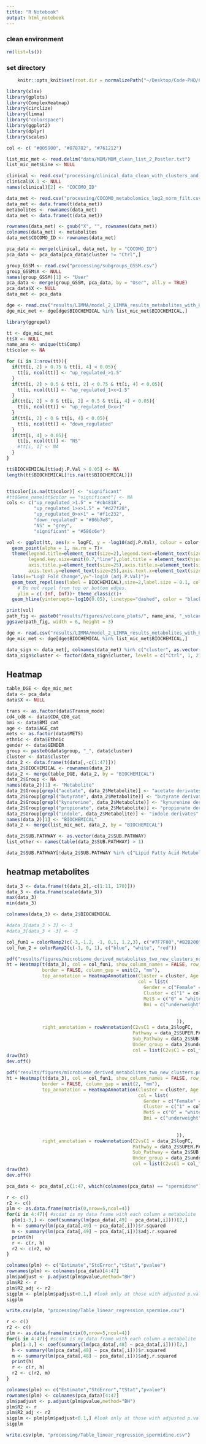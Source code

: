 ```yaml
---
title: "R Notebook"
output: html_notebook
---
```


### clean environment
```r
rm(list=ls())
```

### set directory
```r
    knitr::opts_knit$set(root.dir = normalizePath("~/Desktop/Code-PHD/COCOMO_txn/")) 
```

```r
library(xlsx)
library(gplots)
library(ComplexHeatmap)
library(circlize)
library(limma)
library("colorspace")
library(ggplot2)
library(dplyr)
library(scales)
```

```r
col <- c( "#005900", "#878782",	"#761212")
```

```r
list_mic_met <- read.delim("data/MDM/MDM_clean_list_2_Postler.txt")
list_mic_met$Line <- NULL
```

```r
clinical <- read.csv("processing/clinical_data_clean_with_clusters_and_categories.csv")
clinical$X.1 <- NULL
names(clinical)[2] <- "COCOMO_ID"
```

```r
data_met <- read.csv("processing/COCOMO_metabolomics_log2_norm_filt.csv", row.names = 1, check.names = FALSE)
data_met <- data.frame(t(data_met))
metabolites <- rownames(data_met)
data_met <- data.frame(t(data_met))

rownames(data_met) <- gsub("X", "", rownames(data_met))
colnames(data_met) <- metabolites
data_met$COCOMO_ID <- rownames(data_met)
```

```r
pca_data <- merge(clinical, data_met, by = "COCOMO_ID")
pca_data <- pca_data[pca_data$cluster != "Ctrl",]
```

```r
group_GSSM <- read.csv("processing/subgroups_GSSM.csv")
group_GSSM$X <- NULL
names(group_GSSM)[1] <- "User"
pca_data <- merge(group_GSSM, pca_data, by = "User", all.y = TRUE)
pca_data$X <- NULL
data_met <- pca_data
```


```r
dge <- read.csv("results/LIMMA/model_2_LIMMA_results_metabolites_with_HC.csv", sep = ",")
dge_mic_met <- dge[dge$BIOCHEMICAL %in% list_mic_met$BIOCHEMICAL,]
```

```r
library(ggrepel)
```

```r
tt <- dge_mic_met
tt$X <- NULL
name_ana <- unique(tt$Comp)
tt$color <- NA

for (i in 1:nrow(tt)){
  if(tt[i, 2] > 0.75 & tt[i, 4] < 0.05){
    tt[i, ncol(tt)] <- "up_regulated_>1.5"
  }
  if(tt[i, 2] > 0.5 & tt[i, 2] < 0.75 & tt[i, 4] < 0.05){
    tt[i, ncol(tt)] <- "up_regulated_1>x>1.5"
  }
  if(tt[i, 2] > 0 & tt[i, 2] < 0.5 & tt[i, 4] < 0.05){
    tt[i, ncol(tt)] <- "up_regulated_0>x>1"
  }
  if(tt[i, 2] < 0 & tt[i, 4] < 0.05){
    tt[i, ncol(tt)] <- "down_regulated"
  }
  if(tt[i, 4] > 0.05){
    tt[i, ncol(tt)] <- "NS"
    #tt[i, 1] <- NA
  }
}

tt$BIOCHEMICAL[tt$adj.P.Val > 0.05] <- NA
length(tt$BIOCHEMICAL[!is.na(tt$BIOCHEMICAL)])


tt$color[is.na(tt$color)] <- "significant"
#tt$Gene_name[tt$color == "significant"] <- NA
cols <- c("up_regulated_>1.5" = "#cb4818",
          "up_regulated_1>x>1.5" = "#d27f28", 
          "up_regulated_0>x>1" = "#f1c232", 
          "down_regulated" = "#86b7e8", 
          "NS" = "grey", 
          "significant" = "#586c6e")

vol <- ggplot(tt, aes(x = logFC, y = -log10(adj.P.Val), colour = color, size = abs(logFC)))+ 
  geom_point(alpha = 1, na.rm = T)+ 
  theme(legend.title=element_text(size=2),legend.text=element_text(size=2),
        legend.key.size=unit(0.7,"line"),plot.title = element_text(hjust = 0.5),
        axis.title.y=element_text(size=25),axis.title.x=element_text(size=25),
        axis.text.y=element_text(size=25),axis.text.x=element_text(size=25)) +
  labs(x="Log2 Fold Change",y="-log10 (adj.P.Val)")+
  geom_text_repel(aes(label = BIOCHEMICAL),size=2,label.size = 0.1, color = "black", xlim = c(NA, Inf),
    # Do not repel from top or bottom edges.
    ylim = c(-Inf, Inf))+ theme_classic()+ 
  geom_hline(yintercept=-log10(0.05), linetype="dashed", color = "black")+scale_color_manual(values = cols)

print(vol)
path_fig <- paste0("results/figures/volcano_plots/", name_ana, "_volcano_plot_MDM.pdf")
ggsave(path_fig, width = 6, height = 3)
```

```r
dge <- read.csv("results/LIMMA/model_2_LIMMA_results_metabolites_with_HC_filt.csv", sep = " ")
dge_mic_met <- dge[dge$BIOCHEMICAL %in% list_mic_met$BIOCHEMICAL,]
```


```r
data_sign <- data_met[, colnames(data_met) %in% c("cluster", as.vector(dge_mic_met$BIOCHEMICAL))]
data_sign$cluster <- factor(data_sign$cluster, levels = c("Ctrl", 1, 2))
```

## Heatmap
```r
table_DGE <- dge_mic_met
data <- pca_data
data$X <- NULL
```

```r
trans <- as.factor(data$Transm_mode)
cd4_cd8 <- data$CDA_CD8_cat
bmi <- data$BMI_cat
age <- data$AGE_cat
mets <- as.factor(data$METS) 
ethnic <- data$Ethnic
gender <- data$GENDER
group <- paste0(data$group, "_", data$cluster)
cluster <- data$cluster
data_2 <- data.frame(t(data[,-c(1:47)]))
data_2$BIOCHEMICAL <- rownames(data_2)
data_2 <- merge(table_DGE, data_2, by = "BIOCHEMICAL")
data_2$Group <- NA
names(data_2)[1] <- "Metabolite"
data_2$Group[grepl("acetate", data_2$Metabolite)] <- "acetate derivates"
data_2$Group[grepl("butyrate", data_2$Metabolite)] <- "butyrate derivates"
data_2$Group[grepl("kynurenine", data_2$Metabolite)] <- "kynurenine derivates"
data_2$Group[grepl("propionate", data_2$Metabolite)] <- "propionate derivates"
data_2$Group[grepl("indole", data_2$Metabolite)] <- "indole derivates"
names(data_2)[1] <- "BIOCHEMICAL"
data_2 <- merge(list_mic_met, data_2, by = "BIOCHEMICAL")

data_2$SUB.PATHWAY <- as.vector(data_2$SUB.PATHWAY)
list_other <- names(table(data_2$SUB.PATHWAY) > 1)

data_2$SUB.PATHWAY[!data_2$SUB.PATHWAY %in% c("Lipid Fatty Acid Metabolism (Acyl Carnitine, Short Chain)","Tryptophan Metabolism", "Benzoate Metabolism", "Polyamine Metabolism", "Primary Bile Acid Metabolism", "Secondary Bile Acid Metabolism")] <- "Others"
```

## heatmap metabolites
```r
data_3 <- data.frame(t(data_2[,-c(1:11, 170)]))
data_3 <- data.frame(scale(data_3))
max(data_3)
min(data_3)
```

```r
colnames(data_3) <- data_2$BIOCHEMICAL
```

```r
#data_3[data_3 > 3] <- 3
#data_3[data_3 < -3] <- -3
```

```r
col_fun1 = colorRamp2(c(-3,-1.2, -1, 0,1, 1.2,3), c("#7F7F00","#B2B200" ,"#E5E500","white","#BF7FBF","#993299","#590059"))
col_fun_2 = colorRamp2(c(-1, 0, 1), c("blue", "white", "red"))
```

```r
pdf("results/figures/microbiome_derived_metabolites_two_new_clusters_no_groups.pdf", width = 16, height = 7)
ht = Heatmap(t(data_3), col = col_fun1, show_column_names = FALSE, row_split = data_2$under_group,
             border = FALSE, column_gap = unit(2, "mm"), 
             top_annotation = HeatmapAnnotation(Cluster = cluster, Age = age, Gender = gender, Bmi = bmi, MetS = mets, Transmission= trans,
                                                col = list(
                                                  Gender = c("Female" = "blue", "Male" = "#ffd700"),
                                                  Cluster = c("1" = col[2], "2" = col[3]),
                                                  MetS = c("0" = "white", "1" = "red"),
                                                  Bmi = c("underweight" = "#d9ead3","normal" = "green", "overweight" = "orange", "obese" = "red", "extremely obese" = "#7A1F32")
                                                              
                                                  
                                                              )),
             right_annotation = rowAnnotation(C2vsC1 = data_2$logFC,
                                              Pathway = data_2$SUPER.PATHWAY,
                                              Sub_Pathway = data_2$SUB.PATHWAY,
                                              Under_group = data_2$under_group,
                                              col = list(C2vsC1 = col_fun_2), show_legend = TRUE))
draw(ht)
dev.off()
```


```r
pdf("results/figures/microbiome_derived_metabolites_two_new_clusters.pdf", width = 16, height = 7)
ht = Heatmap(t(data_3), col = col_fun1, show_column_names = FALSE, row_split = data_2$under_group, column_split = cluster,
             border = FALSE, column_gap = unit(2, "mm"), 
             top_annotation = HeatmapAnnotation(Cluster = cluster, Age = age, Gender = gender, Bmi = bmi, MetS = mets, Transmission= trans,
                                                col = list(
                                                  Gender = c("Female" = "blue", "Male" = "#ffd700"),
                                                  Cluster = c("1" = col[2], "2" = col[3]),
                                                  MetS = c("0" = "white", "1" = "red"),
                                                  Bmi = c("underweight" = "#d9ead3","normal" = "green", "overweight" = "orange", "obese" = "red", "extremely obese" = "#7A1F32")
                                                              
                                                  
                                                              )),
             right_annotation = rowAnnotation(C2vsC1 = data_2$logFC,
                                              Pathway = data_2$SUPER.PATHWAY,
                                              Sub_Pathway = data_2$SUB.PATHWAY,
                                              Under_group = data_2$under_group,
                                              col = list(C2vsC1 = col_fun_2), show_legend = TRUE))
draw(ht)
dev.off()
```

```r
pca_data <- pca_data[,c(1:47, which(colnames(pca_data) == "spermidine"), which(colnames(pca_data) == "spermine"))]
```
```r
r <- c()
r2 <- c()
plm <- as.data.frame(matrix(0,nrow=5,ncol=4))
for(i in 4:47){ #scdat is my data frame with each column a metabolite
  plm[i-3,] <- coef(summary(lm(pca_data[,49] ~ pca_data[,i])))[2,]
  h <- summary(lm(pca_data[,49] ~ pca_data[,i]))$r.squared
  m <- summary(lm(pca_data[,49] ~ pca_data[,i]))$adj.r.squared
  print(h)
  r <- c(r, h)
  r2 <- c(r2, m)
}

colnames(plm) <- c("Estimate","StdError","tStat","pvalue")
rownames(plm) <- colnames(pca_data)[4:47]
plm$padjust <- p.adjust(plm$pvalue,method="BH")
plm$R2 <- r
plm$R2_adj <- r2
sigplm <- plm[plm$padjust<0.1,] #look only at those with adjusted p.value < 0.05
sigplm

write.csv(plm, "processing/Table_linear_regression_spermine.csv")
```

```r
r <- c()
r2 <- c()
plm <- as.data.frame(matrix(0,nrow=5,ncol=4))
for(i in 4:47){ #scdat is my data frame with each column a metabolite
  plm[i-3,] <- coef(summary(lm(pca_data[,48] ~ pca_data[,i])))[2,]
  h <- summary(lm(pca_data[,48] ~ pca_data[,i]))$r.squared
  m <- summary(lm(pca_data[,48] ~ pca_data[,i]))$adj.r.squared
  print(h)
  r <- c(r, h)
  r2 <- c(r2, m)
}

colnames(plm) <- c("Estimate","StdError","tStat","pvalue")
rownames(plm) <- colnames(pca_data)[4:47]
plm$padjust <- p.adjust(plm$pvalue,method="BH")
plm$R2 <- r
plm$R2_adj <- r2
sigplm <- plm[plm$padjust<0.1,] #look only at those with adjusted p.value < 0.05
sigplm

write.csv(plm, "processing/Table_linear_regression_spermidine.csv")
```

```r


```


